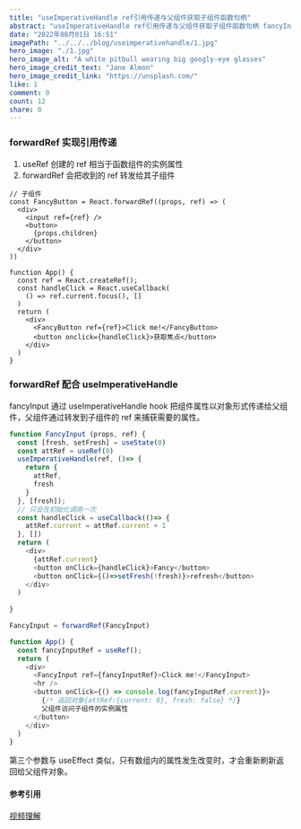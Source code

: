 ```yaml
---
title: "useImperativeHandle ref引用传递与父组件获取子组件函数句柄"
abstract: "useImperativeHandle ref引用传递与父组件获取子组件函数句柄 fancyInput 通过 useImperativeHandle hook 把组件属性以..."
date: "2022年08月01日 16:51"
imagePath: "../../../blog/useimperativehandle/1.jpg"
hero_image: "./1.jpg"
hero_image_alt: "A white pitbull wearing big googly-eye glasses"
hero_image_credit_text: "Jane Almon"
hero_image_credit_link: "https://unsplash.com/"
like: 1
comment: 0
count: 12
share: 0
---
```


### forwardRef 实现引用传递
1. useRef 创建的 ref 相当于函数组件的实例属性
2. forwardRef 会把收到的 ref 转发给其子组件
```
// 子组件
const FancyButton = React.forwardRef((props, ref) => (
  <div>
    <input ref={ref} />
    <button>
      {props.children}
    </button>   
  </div>
))

function App() {
  const ref = React.createRef();
  const handleClick = React.useCallback(
    () => ref.current.focus(), []
  )
  return (
    <div>
      <FancyButton ref={ref}>Click me!</FancyButton>
      <button onclick={handleClick}>获取焦点</button>
    </div>
  )
}
```

### forwardRef 配合 useImperativeHandle
fancyInput 通过 useImperativeHandle hook 把组件属性以对象形式传递给父组件，父组件通过转发到子组件的 ref 来捕获需要的属性。

``` js
function FancyInput (props, ref) {
  const [fresh, setFresh] = useState(0)
  const attRef = useRef(0)
  useImperativeHandle(ref, ()=> {
    return {
      attRef,
      fresh
    }
  }, [fresh]);
  // 只会在初始化调用一次
  const handleClick = useCallback(()=> {
    attRef.current = attRef.current + 1
  }, [])
  return (
    <div>
      {attRef.current}
      <button onClick={handleClick}>Fancy</button>
      <button onClick={()=>setFresh(!fresh)}>refresh</button>   
    </div>
  )
  
}

FancyInput = forwardRef(FancyInput)

function App() {
  const fancyInputRef = useRef();
  return (
    <div>
      <FancyInput ref={fancyInputRef}>Click me!</FancyInput>
      <hr />
      <button onClick={() => console.log(fancyInputRef.current)}>
        {/* 返回对象{attRef:{current: 0}, fresh: false} */}
        父组件访问子组件的实例属性
      </button>
    </div>
  )
}
```
第三个参数与 useEffect 类似，只有数组内的属性发生改变时，才会重新刷新返回给父组件对象。

#### 参考引用
[视频理解](https://www.bilibili.com/video/BV19A411i71V?spm_id_from=333.337.search-card.all.click&vd_source=8e6c09a65f98bdea3f831ca2a673420a)